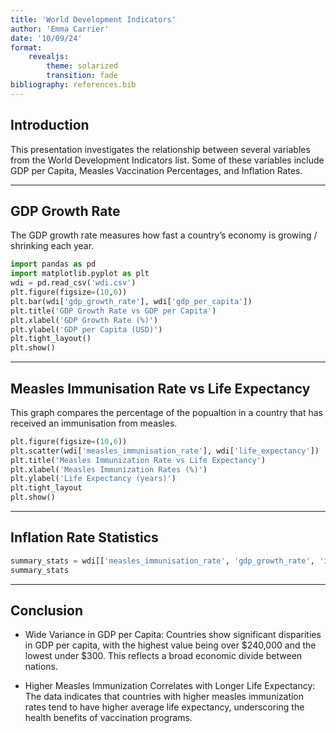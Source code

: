 ```yaml
---
title: 'World Development Indicators'
author: 'Emma Carrier'
date: '10/09/24'
format: 
    revealjs:
        theme: solarized
        transition: fade
bibliography: references.bib
---
```


## Introduction

This presentation investigates the relationship between several variables from the World Development Indicators list. Some of these variables include GDP per Capita, Measles Vaccination Percentages, and Inflation Rates.

---

## GDP Growth Rate
The GDP growth rate measures how fast a country's economy is growing / shrinking each year.
```python
import pandas as pd
import matplotlib.pyplot as plt
wdi = pd.read_csv('wdi.csv')
plt.figure(figsize=(10,6))
plt.bar(wdi['gdp_growth_rate'], wdi['gdp_per_capita'])
plt.title('GDP Growth Rate vs GDP per Capita')
plt.xlabel('GDP Growth Rate (%)')
plt.ylabel('GDP per Capita (USD)')
plt.tight_layout()
plt.show()
```

--- 

## Measles Immunisation Rate vs Life Expectancy
This graph compares the percentage of the popualtion in a country that has received an immunisation from measles.
```python
plt.figure(figsize=(10,6))
plt.scatter(wdi['measles_immunisation_rate'], wdi['life_expectancy'])
plt.title('Measles Immunization Rate vs Life Expectancy')
plt.xlabel('Measles Immunization Rates (%)')
plt.ylabel('Life Expectancy (years)')
plt.tight_layout
plt.show()
```

---

## Inflation Rate Statistics
```python
summary_stats = wdi[['measles_immunisation_rate', 'gdp_growth_rate', 'inflation_rate']].describe()
summary_stats
```

---

## Conclusion
- Wide Variance in GDP per Capita: Countries show significant disparities in GDP per capita, with the highest value being over $240,000 and the lowest under $300. This reflects a broad economic divide between nations.

- Higher Measles Immunization Correlates with Longer Life Expectancy: The data indicates that countries with higher measles immunization rates tend to have higher average life expectancy, underscoring the health benefits of vaccination programs.